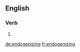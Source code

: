 ==English==

===Verb===
{{head|en|present participle}}

# {{present participle of|endogenize|lang=en}}

[[de:endogenizing]]
[[fr:endogenizing]]